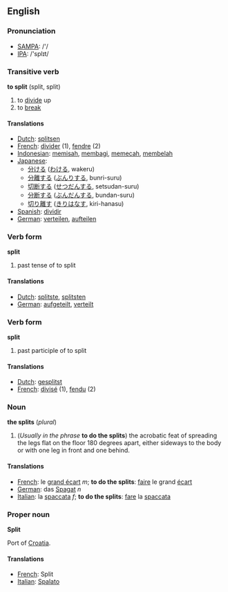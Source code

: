==English==

=== Pronunciation ===
*[[w:SAMPA|SAMPA]]: /'/
*[[w:IPA|IPA]]: /'splɪt/

===Transitive verb===

'''to split''' (split, split)

# to [[divide]] up
# to [[break]]

====Translations====
*[[Dutch]]: [[splitsen]]
*[[French]]: [[divider]] (1), [[fendre]] (2)
*[[Indonesian]]: [[pisah|memisah]], [[bagi|membagi]], [[pecah|memecah]], [[belah|membelah]]
*[[Japanese]]: 
** [[分ける]] ([[わける]], wakeru)
** [[分離]]する ([[ぶんり]]する, bunri-suru)
** [[切断]]する ([[せつだん]]する, setsudan-suru)
** [[分断]]する ([[ぶんだん]]する, bundan-suru)
** [[切り離す]] ([[きりはなす]], kiri-hanasu)
*[[Spanish]]: [[dividir]]
*[[German]]: [[verteilen]], [[aufteilen]]

===Verb form===

'''split'''

# past tense of to split

====Translations====
*[[Dutch]]: [[splitste]], [[splitsten]]
*[[German]]: [[aufgeteilt]], [[verteilt]]

===Verb form===

'''split'''

# past participle of to split

====Translations====
*[[Dutch]]: [[gesplitst]]
*[[French]]: [[divisé]] (1), [[fendu]] (2)

===Noun===

'''the splits''' (''plural'')

# (''Usually in the phrase'' '''to do the splits''') the acrobatic feat of spreading the legs flat on the floor 180 degrees apart, either sideways to the body or with one leg in front and one behind.

====Translations====

*[[French]]: le [[grand écart]] ''m''; '''to do the splits''': [[faire]] le grand [[écart]]
*[[German]]: das [[Spagat]] ''n''
*[[Italian]]: la [[spaccata]] ''f''; '''to do the splits''': [[fare]] la [[spaccata]]

===Proper noun===

'''Split'''

Port of [[Croatia]].

====Translations====

*[[French]]: Split
*[[Italian]]: [[Spalato]]